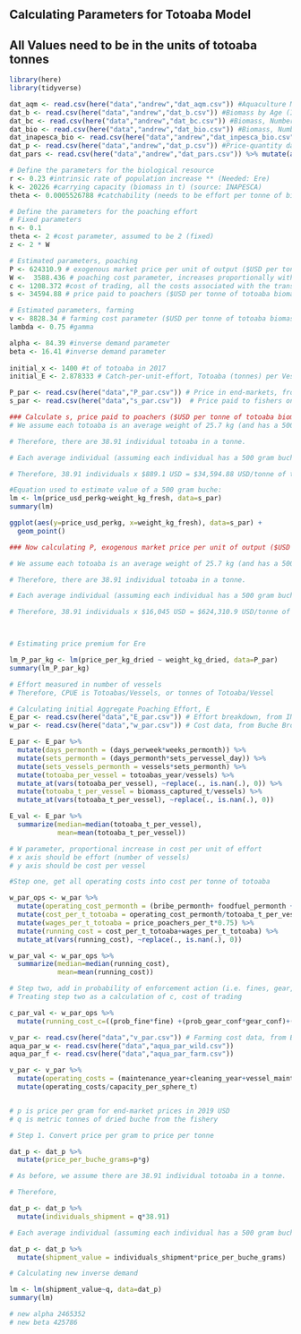 ## Calculating Parameters for Totoaba Model ##

## All Values need to be in the units of totoaba tonnes ##

```r
library(here)
library(tidyverse)

```

```r

dat_aqm <- read.csv(here("data","andrew","dat_aqm.csv")) #Aquaculture Mortality by Age (in Months)
dat_b <- read.csv(here("data","andrew","dat_b.csv")) #Biomass by Age (INAPESCA)
dat_bc <- read.csv(here("data","andrew","dat_bc.csv")) #Biomass, Number of Individuals by Year (INAPESCA) check?
dat_bio <- read.csv(here("data","andrew","dat_bio.csv")) #Biomass, Number of Individuals by Age (in Years) (INAPESCA)
dat_inapesca_bio <- read.csv(here("data","andrew","dat_inpesca_bio.csv")) #Age-Length-Weight Relationships (INAPESCA 2020)
dat_p <- read.csv(here("data","andrew","dat_p.csv")) #Price-quantity data (OG Paper)
dat_pars <- read.csv(here("data","andrew","dat_pars.csv")) %>% mutate(across(4:6, round, 6)) #Overall parameters (OG Paper)

```

```r

# Define the parameters for the biological resource
r <- 0.23 #intrinsic rate of population increase ** (Needed: Ere)
k <- 20226 #carrying capacity (biomass in t) (source: INAPESCA)
theta <- 0.0005526788 #catchability (needs to be effort per tonne of biomass) (source: INAPESCA via Andrew)

```


```r

# Define the parameters for the poaching effort
# Fixed parameters
n <- 0.1
theta <- 2 #cost parameter, assumed to be 2 (fixed)
z <- 2 * W 

# Estimated parameters, poaching
P <- 624310.9 # exogenous market price per unit of output ($USD per tonne of totoaba biomass, assuming each totoaba is 25.7 kg and has a 500 g buche)
W <-  3588.436 # poaching cost parameter, increases proportionally with effort (operational annual cost only, $USD per tonne of totoaba biomass)
c <- 1208.372 #cost of trading, all the costs associated with the transportation and final sale of wild animal products (assumed to be annual probability of gear or vessel confiscation, or arrest)
s <- 34594.88 # price paid to poachers ($USD per tonne of totoaba biomass, assuming each totoaba is 25.7 kg and has a 500 g buche)

# Estimated parameters, farming
v <- 8828.34 # farming cost parameter ($USD per tonne of totoaba biomass)
lambda <- 0.75 #gamma

alpha <- 84.39 #inverse demand parameter
beta <- 16.41 #inverse demand parameter
  
initial_x <- 1400 #t of totoaba in 2017
initial_E <- 2.878333 # Catch-per-unit-effort, Totoaba (tonnes) per Vessel per Year (Median value is 0.4), considering the fishery is active for six months of the year

```

```r

P_par <- read.csv(here("data","P_par.csv")) # Price in end-markets, from INAPESCA Fig 4.4
s_par <- read.csv(here("data","s_par.csv"))  # Price paid to fishers on beaches, from INAPESCA Fig 4.4

### Calculate s, price paid to poachers ($USD per tonne of totoaba biomass)
# We assume each totoaba is an average weight of 25.7 kg (and has a 500 gram buche) (this is reflected by averages reported by INAPESCA 2020)

# Therefore, there are 38.91 individual totoaba in a tonne.

# Each average individual (assuming each individual has a 500 gram buche) is worth $889.1 USD

# Therefore, 38.91 individuals x $889.1 USD = $34,594.88 USD/tonne of totoaba

#Equation used to estimate value of a 500 gram buche:
lm <- lm(price_usd_perkg~weight_kg_fresh, data=s_par)
summary(lm)

ggplot(aes(y=price_usd_perkg, x=weight_kg_fresh), data=s_par) +
  geom_point()

### Now calculating P, exogenous market price per unit of output ($USD per tonne of totoaba biomass)

# We assume each totoaba is an average weight of 25.7 kg (and has a 500 gram buche) (this is reflected by averages reported by INAPESCA 2020)

# Therefore, there are 38.91 individual totoaba in a tonne.

# Each average individual (assuming each individual has a 500 gram buche) is worth $16,045 USD

# Therefore, 38.91 individuals x $16,045 USD = $624,310.9 USD/tonne of totoaba



# Estimating price premium for Ere

lm_P_par_kg <- lm(price_per_kg_dried ~ weight_kg_dried, data=P_par)
summary(lm_P_par_kg)

```

```r

# Effort measured in number of vessels
# Therefore, CPUE is Totoabas/Vessels, or tonnes of Totoaba/Vessel

# Calculating initial Aggregate Poaching Effort, E
E_par <- read.csv(here("data","E_par.csv")) # Effort breakdown, from INAPESCA Fig 4.2
w_par <- read.csv(here("data","w_par.csv")) # Cost data, from Buche Bros

E_par <- E_par %>% 
  mutate(days_permonth = (days_perweek*weeks_permonth)) %>% 
  mutate(sets_permonth = (days_permonth*sets_pervessel_day)) %>% 
  mutate(sets_vessels_permonth = vessels*sets_permonth) %>% 
  mutate(totoaba_per_vessel = totoabas_year/vessels) %>% 
  mutate_at(vars(totoaba_per_vessel), ~replace(., is.nan(.), 0)) %>% 
  mutate(totoaba_t_per_vessel = biomass_captured_t/vessels) %>% 
  mutate_at(vars(totoaba_t_per_vessel), ~replace(., is.nan(.), 0))

E_val <- E_par %>% 
  summarize(median=median(totoaba_t_per_vessel),
            mean=mean(totoaba_t_per_vessel))

# W parameter, proportional increase in cost per unit of effort
# x axis should be effort (number of vessels)
# y axis should be cost per vessel

#Step one, get all operating costs into cost per tonne of totoaba

w_par_ops <- w_par %>% 
  mutate(operating_cost_permonth = (bribe_permonth+ foodfuel_permonth + gear_replacement_permonth)) %>% #monthly operating costs
  mutate(cost_per_t_totoaba = operating_cost_permonth/totoaba_t_per_vessel) %>%  #operating cost per tonne of totoaba
  mutate(wages_per_t_totoaba = price_poachers_per_t*0.75) %>% 
  mutate(running_cost = cost_per_t_totoaba+wages_per_t_totoaba) %>% 
  mutate_at(vars(running_cost), ~replace(., is.nan(.), 0)) 

w_par_val <- w_par_ops %>% 
  summarize(median=median(running_cost),
            mean=mean(running_cost))

# Step two, add in probability of enforcement action (i.e. fines, gear, or vessel confiscation)
# Treating step two as a calculation of c, cost of trading

c_par_val <- w_par_ops %>% 
  mutate(running_cost_c=((prob_fine*fine) +(prob_gear_conf*gear_conf)+(prob_vessel_conf*vessel_cost)))


```

```r

v_par <- read.csv(here("data","v_par.csv")) # Farming cost data, from Buche Bros
aqua_par_w <- read.csv(here("data","aqua_par_wild.csv"))
aqua_par_f <- read.csv(here("data","aqua_par_farm.csv"))

v_par <- v_par %>% 
  mutate(operating_costs = (maintenance_year+cleaning_year+vessel_maintenance_year+fuel_year+feed+labor+facility_lease+admin)) %>% 
  mutate(operating_costs/capacity_per_sphere_t)



```

```r

# p is price per gram for end-market prices in 2019 USD
# q is metric tonnes of dried buche from the fishery

# Step 1. Convert price per gram to price per tonne

dat_p <- dat_p %>% 
  mutate(price_per_buche_grams=p*g) 

# As before, we assume there are 38.91 individual totoaba in a tonne.

# Therefore, 

dat_p <- dat_p %>%
  mutate(individuals_shipment = q*38.91)

# Each average individual (assuming each individual has a 500 gram buche) is worth the price per  buche

dat_p <- dat_p %>%
  mutate(shipment_value = individuals_shipment*price_per_buche_grams)

# Calculating new inverse demand

lm <- lm(shipment_value~q, data=dat_p)
summary(lm)

# new alpha 2465352
# new beta 425786

```
